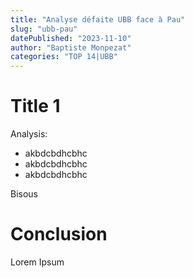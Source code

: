 ```yaml
---
title: "Analyse défaite UBB face à Pau"
slug: "ubb-pau"
datePublished: "2023-11-10"
author: "Baptiste Monpezat"
categories: "TOP 14|UBB"
---
```


# Title 1

Analysis: 
* akbdcbdhcbhc
* akbdcbdhcbhc
* akbdcbdhcbhc

Bisous 

# Conclusion 

Lorem Ipsum 